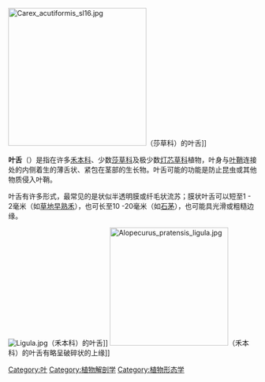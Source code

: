 {{Unreferenced|time=2021-04-17T01:27:56+00:00}}

[[File:Carex_acutiformis_sl16.jpg|280px]]（莎草科）的叶舌]]

'''叶舌'''（{{lang-en|Ligule}}）是指在许多[[禾本科|禾本科]]、少数[[莎草科|莎草科]]及极少数[[灯芯草科|灯芯草科]]植物，叶身与[[叶鞘|叶鞘]]连接处的内侧着生的薄舌状、紧包在茎部的生长物。叶舌可能的功能是防止昆虫或其他物质侵入叶鞘。

叶舌有许多形式，最常见的是状似半透明膜或纤毛状流苏；膜状叶舌可以短至1 - 2毫米（如[[草地早熟禾|草地早熟禾]]），也可长至10 -20毫米（如[[石茅|石茅]]），也可能具光滑或粗糙边缘。



[[Image:Ligula.jpg|thumb]]（禾本科）的叶舌]]
[[File:Alopecurus_pratensis_ligula.jpg|240px]]（禾本科）的叶舌有略呈破碎状的上缘]]


[[Category:叶|Category:叶]]
[[Category:植物解剖学|Category:植物解剖学]]
[[Category:植物形态学|Category:植物形态学]]
{{biology-stub}}